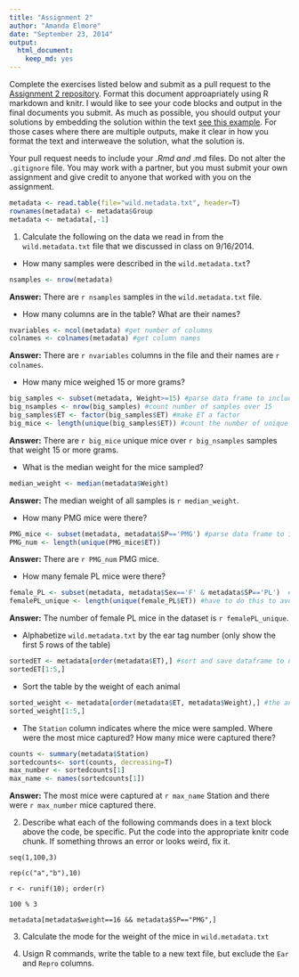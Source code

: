 ```yaml
---
title: "Assignment 2"
author: "Amanda Elmore"
date: "September 23, 2014"
output:
  html_document:
    keep_md: yes
---
```


Complete the exercises listed below and submit as a pull request to the [Assignment 2 repository](http://www.github.com/microbialinformatics/assignment02).  Format this document approapriately using R markdown and knitr. I would like to see your code blocks and output in the final documents you submit. As much as possible, you should output your solutions by embedding the solution within the text [see this example](https://github.com/microbialinformatics/assignment02/blob/master/example.Rmd). For those cases where there are multiple outputs, make it clear in how you format the text and interweave the solution, what the solution is.

Your pull request needs to include your *.Rmd and *.md files. Do not alter the `.gitignore` file. You may work with a partner, but you must submit your own assignment and give credit to anyone that worked with you on the assignment.

```r
metadata <- read.table(file="wild.metadata.txt", header=T)
rownames(metadata) <- metadata$Group
metadata <- metadata[,-1]
```

1.  Calculate the following on the data we read in from the `wild.metadata.txt` file that we discussed in class on 9/16/2014.

  * How many samples were described in the `wild.metadata.txt`?
  
```r
nsamples <- nrow(metadata)
```

**Answer:** There are `r nsamples` samples in the `wild.metadata.txt` file.
  
  
  * How many columns are in the table? What are their names?

```r
nvariables <- ncol(metadata) #get number of columns
colnames <- colnames(metadata) #get column names
```

**Answer:** There are `r nvariables` columns in the file and their names are `r colnames`.
  
  * How many mice weighed 15 or more grams?
```r
big_samples <- subset(metadata, Weight>=15) #parse data frame to include only heavy samples
big_nsamples <- nrow(big_samples) #count number of samples over 15
big_samples$ET <- factor(big_samples$ET) #make ET a factor 
big_mice <- length(unique(big_samples$ET)) #count the number of unique mice over 15 grams
```

**Answer:** There are `r big_mice` unique mice over `r big_nsamples` samples that weight 15 or more grams.
  
  * What is the median weight for the mice sampled?
```r
median_weight <- median(metadata$Weight)
```

**Answer:** The median weight of all samples is `r median_weight`.
  
  * How many PMG mice were there?
```r
PMG_mice <- subset(metadata, metadata$SP=='PMG') #parse data frame to include only PMG mice
PMG_num <- length(unique(PMG_mice$ET))
```

**Answer:** There are `r PMG_num` PMG mice.
  
  * How many female PL mice were there?
```r
female_PL <- subset(metadata, metadata$Sex=='F' & metadata$SP=='PL')  #parse data table to be only female PL mice
femalePL_unique <- length(unique(female_PL$ET)) #have to do this to avoid repeat samples from same mouse
```

**Answer:** The number of female PL mice in the dataset is `r femalePL_unique `.

  * Alphabetize `wild.metadata.txt` by the ear tag number (only show the first 5 rows of the table)
  
```r
sortedET <- metadata[order(metadata$ET),] #sort and save dataframe to new varible
sortedET[1:5,]
```  
  
  
  * Sort the table by the weight of each animal
```r
sorted_weight <- metadata[order(metadata$ET, metadata$Weight),] #the animals are sorted and each animal is sorted by weight
sorted_weight[1:5,]
```  

  * The `Station` column indicates where the mice were sampled. Where were the most mice captured? How many mice were captured there?
```r
counts <- summary(metadata$Station)
sortedcounts<- sort(counts, decreasing=T)
max_number <- sortedcounts[1]
max_name <- names(sortedcounts[1])
```
  
**Answer:** The most mice were captured at `r max_name` Station and there were `r max_number` mice captured there.

2.	Describe what each of the following commands does in a text block above the code, be specific. Put the code into the appropriate knitr code chunk. If something throws an error or looks weird, fix it.

```
seq(1,100,3)
```

```
rep(c("a","b"),10)
```

```
r <- runif(10); order(r)
```

```
100 % 3
```

```
metadata[metadata$weight==16 && metadata$SP=="PMG",]
```


3.	Calculate the mode for the weight of the mice in `wild.metadata.txt`


4.	Usign R commands, write the table to a new text file, but exclude the `Ear` and `Repro` columns.


